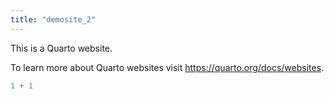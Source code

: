 ```yaml
---
title: "demosite_2"
---
```


This is a Quarto website.

To learn more about Quarto websites visit <https://quarto.org/docs/websites>.

```r
1 + 1
```

